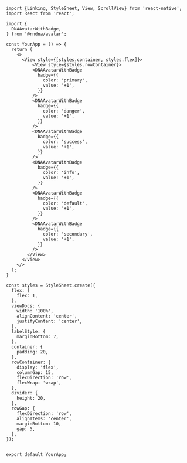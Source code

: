 
```SnackPlayer name=Avatar%20With%20Badge&description=This%20is%20a%20description&dependencies=@rndna/avatar,react-native-svg&platform=web
import {Linking, StyleSheet, View, ScrollView} from 'react-native';
import React from 'react';

import {
  DNAAvatarWithBadge,
} from '@rndna/avatar';

const YourApp = () => {
  return (
    <>
      <View style={[styles.container, styles.flex]}>
          <View style={styles.rowContainer}>
          <DNAAvatarWithBadge
            badge={{
              color: 'primary',
              value: '+1',
            }}
          />
          <DNAAvatarWithBadge
            badge={{
              color: 'danger',
              value: '+1',
            }}
          />
          <DNAAvatarWithBadge
            badge={{
              color: 'success',
              value: '+1',
            }}
          />
          <DNAAvatarWithBadge
            badge={{
              color: 'info',
              value: '+1',
            }}
          />
          <DNAAvatarWithBadge
            badge={{
              color: 'default',
              value: '+1',
            }}
          />
          <DNAAvatarWithBadge
            badge={{
              color: 'secondary',
              value: '+1',
            }}
          />
        </View>
      </View>
    </>
  );
}

const styles = StyleSheet.create({
  flex: {
    flex: 1,
  },
  viewDocs: {
    width: '100%',
    alignContent: 'center',
    justifyContent: 'center',
  },
  labelStyle: {
    marginBottom: 7,
  },
  container: {
    padding: 20,
  },
  rowContainer: {
    display: 'flex',
    columnGap: 15,
    flexDirection: 'row',
    flexWrap: 'wrap',
  },
  divider: {
    height: 20,
  },
  rowGap: {
    flexDirection: 'row',
    alignItems: 'center',
    marginBottom: 10,
    gap: 5,
  },
});


export default YourApp;
```
